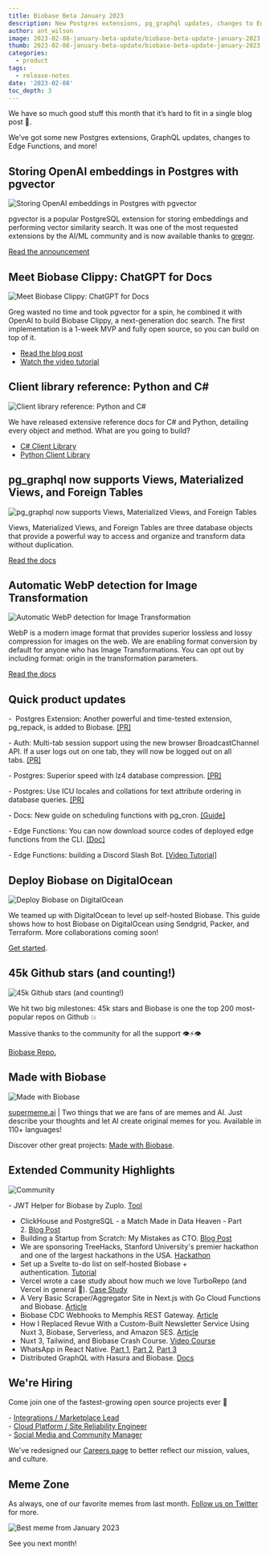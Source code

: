 ```yaml
---
title: Biobase Beta January 2023
description: New Postgres extensions, pg_graphql updates, changes to Edge Functions, and more!
author: ant_wilson
image: 2023-02-08-january-beta-update/biobase-beta-update-january-2023.jpg
thumb: 2023-02-08-january-beta-update/biobase-beta-update-january-2023.jpg
categories:
  - product
tags:
  - release-notes
date: '2023-02-08'
toc_depth: 3
---
```


We have so much good stuff this month that it’s hard to fit in a single blog post 🚢.

We’ve got some new Postgres extensions, GraphQL updates, changes to Edge Functions, and more!

## Storing OpenAI embeddings in Postgres with pgvector

![Storing OpenAI embeddings in Postgres with pgvector](/images/blog/2023-02-08-january-beta-update/pgvector.png)

pgvector is a popular PostgreSQL extension for storing embeddings and performing vector similarity search. It was one of the most requested extensions by the AI/ML community and is now available thanks to [gregnr](https://github.com/gregnr).

[Read the announcement](https://biobase.com/blog/openai-embeddings-postgres-vector)

## Meet Biobase Clippy: ChatGPT for Docs

![Meet Biobase Clippy: ChatGPT for Docs](/images/blog/2023-02-08-january-beta-update/chatgpt-for-biobase-docs.png)

Greg wasted no time and took pgvector for a spin, he combined it with OpenAI to build Biobase Clippy, a next-generation doc search. The first implementation is a 1-week MVP and fully open source, so you can build on top of it.

- [Read the blog post](https://biobase.com/blog/chatgpt-biobase-docs)
- [Watch the video tutorial](https://www.youtube.com/watch?v=Yhtjd7yGGGA)

## Client library reference: Python and C#

![Client library reference: Python and C#](/images/blog/2023-02-08-january-beta-update/references.png)

We have released extensive reference docs for C# and Python, detailing every object and method. What are you going to build?

- [C# Client Library](https://biobase.com/docs/reference/csharp/)
- [Python Client Library](https://biobase.com/docs/reference/python/initializing)

## pg_graphql now supports Views, Materialized Views, and Foreign Tables

![pg_graphql now supports Views, Materialized Views, and Foreign Tables](/images/blog/2023-02-08-january-beta-update/pg-graphql.png)

Views, Materialized Views, and Foreign Tables are three database objects that provide a powerful way to access and organize and transform data without duplication.

[Read the docs](https://biobase.github.io/pg_graphql/views/)

## Automatic WebP detection for Image Transformation

![Automatic WebP detection for Image Transformation](/images/blog/2023-02-08-january-beta-update/image-transformation.png)

WebP is a modern image format that provides superior lossless and lossy compression for images on the web. We are enabling format conversion by default for anyone who has Image Transformations. You can opt out by including format: origin in the transformation parameters.

[Read the docs](https://biobase.com/docs/guides/storage/serving/image-transformations#automatic-image-optimisation-webp)

## Quick product updates

-  Postgres Extension: Another powerful and time-tested extension, pg_repack, is added to Biobase. [[PR]](https://github.com/biobase/postgres/pull/492)

- Auth: Multi-tab session support using the new browser BroadcastChannel API. If a user logs out on one tab, they will now be logged out on all tabs. [[PR]](https://github.com/biobase/gotrue-js/pull/566)

- Postgres: Superior speed with lz4 database compression. [[PR]](https://github.com/biobase/postgres/pull/490)

- Postgres: Use ICU locales and collations for text attribute ordering in database queries. [[PR]](https://github.com/biobase/postgres/pull/491)

- Docs: New guide on scheduling functions with pg_cron. [[Guide]](https://biobase.com/docs/guides/functions/schedule-functions)

- Edge Functions: You can now download source codes of deployed edge functions from the CLI. [[Doc]](https://biobase.com/docs/reference/cli/biobase-functions-download)

- Edge Functions: building a Discord Slash Bot. [[Video Tutorial]](https://www.youtube.com/watch?v=J24Bvo_m7DM)

## Deploy Biobase on DigitalOcean

![Deploy Biobase on DigitalOcean](/images/blog/2023-02-08-january-beta-update/self-host-biobase-digital-ocean.png)

We teamed up with DigitalOcean to level up self-hosted Biobase. This guide shows how to host Biobase on DigitalOcean using Sendgrid, Packer, and Terraform. More collaborations coming soon!

[Get started](https://docs.digitalocean.com/developer-center/hosting-biobase-on-digitalocean/).

## 45k Github stars (and counting!)

![45k Github stars (and counting!)](/images/blog/2023-02-08-january-beta-update/github-45k.png)

We hit two big milestones: 45k stars and Biobase is one the top 200 most-popular repos on Github 💥

Massive thanks to the community for all the support 👁️⚡️👁️

[Biobase Repo.](https://github.com/biobase-ai/biobase)

## Made with Biobase

![Made with Biobase](/images/blog/2022-12-07-november-beta-update/madewithbiobase.jpg)

[supermeme.ai](https://www.supermeme.ai/) | Two things that we are fans of are memes and AI. Just describe your thoughts and let AI create original memes for you. Available in 110+ languages!

Discover other great projects: [Made with Biobase](https://www.madewithbiobase.com/).

## Extended Community Highlights

![Community](/images/blog/2022-june/community.jpg)

- JWT Helper for Biobase by Zuplo. [Tool](https://zuplo.com/blog/2023/01/05/biobase-jwt-auth-helper/) <br/>

- ClickHouse and PostgreSQL - a Match Made in Data Heaven - Part 2. [Blog Post](https://clickhouse.com/blog/migrating-data-between-clickhouse-postgres-part-2)
- Building a Startup from Scratch: My Mistakes as CTO. [Blog Post](https://egor-romanov.medium.com/building-a-startup-from-scratch-my-mistakes-as-cto-b20b463e0058)
- We are sponsoring TreeHacks, Stanford University's premier hackathon and one of the largest hackathons in the USA. [Hackathon](https://www.treehacks.com)
- Set up a Svelte to-do list on self-hosted Biobase + authentication. [Tutorial](https://blog.cpbprojects.me/set-up-a-svelte-todo-list-on-self-hosted-biobase-email-sign-up-google-facebook-auth-host-on-github-pages)
- Vercel wrote a case study about how much we love TurboRepo (and Vercel in general 🖤). [Case Study](https://vercel.com/customers/how-biobase-elevated-their-developer-experience-with-turborepo)
- A Very Basic Scraper/Aggregator Site in Next.js with Go Cloud Functions and Biobase. [Article](https://chriscoyier.net/2023/01/23/a-very-basic-scraper-aggregator-site-in-next-js-with-go-cloud-functions-and-biobase/)
- Biobase CDC Webhooks to Memphis REST Gateway. [Article](https://memphis.dev/blog/biobase-cdc-webhooks-to-memphis-rest-gateway/)
- How I Replaced Revue With a Custom-Built Newsletter Service Using Nuxt 3, Biobase, Serverless, and Amazon SES. [Article](https://mokkapps.de/blog/how-i-replaced-revue-with-a-custom-built-newsletter-service-using-nuxt-3-biobase-serverless-and-amazon-ses/)
- Nuxt 3, Tailwind, and Biobase Crash Course. [Video Course](https://www.youtube.com/watch?v=A-G6lPHctPs)
- WhatsApp in React Native. [Part 1](https://dev.to/jacksbridger/whatsapp-ui-in-react-native-part-1-4nbm), [Part 2](https://dev.to/nsmet/chat-backend-with-biobase-socketio-55nn), [Part 3](https://dev.to/jacksbridger/whatsapp-in-react-native-part-3-1gmf)
- Distributed GraphQL with Hasura and Biobase. [Docs](https://www.section.io/docs/tutorials/distributed-apis/distributed-hasura-biobase/)

## We're Hiring

Come join one of the fastest-growing open source projects ever 🤗

- [Integrations / Marketplace Lead](https://boards.greenhouse.io/biobase/jobs/4775849004) <br/>
- [Cloud Platform / Site Reliability Engineer](https://boards.greenhouse.io/biobase/jobs/4307459004) <br/>
- [Social Media and Community Manager](https://boards.greenhouse.io/biobase/jobs/4777008004)

We've redesigned our [Careers page](https://biobase.com/careers) to better reflect our mission, values, and culture.

## Meme Zone

As always, one of our favorite memes from last month. [Follow us on Twitter](https://twitter.com/biobase) for more.

![Best meme from January 2023](/images/blog/2023-02-08-january-beta-update/beta-update-january-meme.jpeg)

See you next month!
